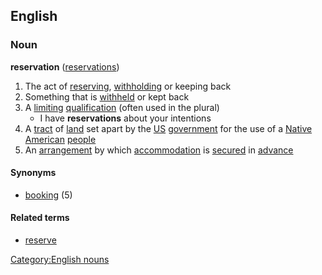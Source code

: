 ==English==
===Noun===
'''reservation''' ([[reservations]])

#The act of [[reserving]], [[withholding]] or keeping back
#Something that is [[withheld]] or kept back
#A [[limiting]] [[qualification]] (often used in the plural)
#* I have '''reservations''' about your intentions
#A [[tract]] of [[land]] set apart by the [[US]] [[government]] for the use of a [[Native American]] [[people]]
#An [[arrangement]] by which [[accommodation]] is [[secure]]d in [[advance]]

====Synonyms====
*[[booking]] (5)

====Related terms====
*[[reserve]]

[[Category:English nouns]]
